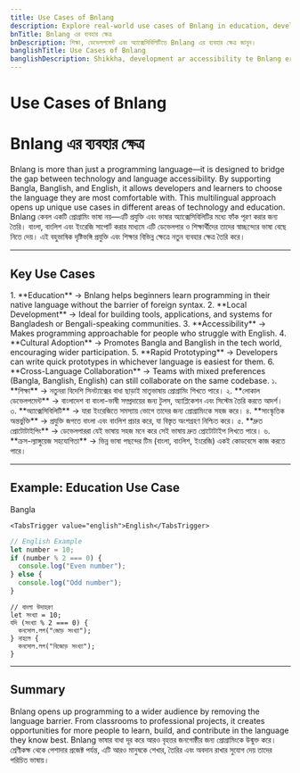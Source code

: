```yaml
---
title: Use Cases of Bnlang
description: Explore real-world use cases of Bnlang in education, development, and accessibility.
bnTitle: Bnlang এর ব্যবহার ক্ষেত্র
bnDescription: শিক্ষা, ডেভেলপমেন্ট এবং অ্যাক্সেসিবিলিটিতে Bnlang এর ব্যবহার ক্ষেত্র জানুন।
banglishTitle: Use Cases of Bnlang
banglishDescription: Shikkha, development ar accessibility te Bnlang er usecase somporke janun.
---
```


# <I18nEnglish>Use Cases of Bnlang</I18nEnglish>
# <I18nBangla>Bnlang এর ব্যবহার ক্ষেত্র</I18nBangla>


<I18nEnglish>
Bnlang is more than just a programming language—it is designed to bridge the gap between technology and language accessibility.  
By supporting Bangla, Banglish, and English, it allows developers and learners to choose the language they are most comfortable with.  
This multilingual approach opens up unique use cases in different areas of technology and education.
</I18nEnglish>

<I18nBangla>
Bnlang কেবল একটি প্রোগ্রামিং ভাষা নয়—এটি প্রযুক্তি এবং ভাষার অ্যাক্সেসিবিলিটির মধ্যে ফাঁক পূরণ করার জন্য তৈরি।  
বাংলা, বাংলিশ এবং ইংরেজি সাপোর্ট করার মাধ্যমে এটি ডেভেলপার ও শিক্ষার্থীদের তাদের স্বাচ্ছন্দ্যের ভাষা বেছে নিতে দেয়।  
এই বহুভাষিক দৃষ্টিভঙ্গি প্রযুক্তি এবং শিক্ষার বিভিন্ন ক্ষেত্রে নতুন ব্যবহার ক্ষেত্র তৈরি করে।
</I18nBangla>



---

## Key Use Cases

<I18nEnglish>
1. **Education** → Bnlang helps beginners learn programming in their native language without the barrier of foreign syntax.  
2. **Local Development** → Ideal for building tools, applications, and systems for Bangladesh or Bengali-speaking communities.  
3. **Accessibility** → Makes programming approachable for people who struggle with English.  
4. **Cultural Adoption** → Promotes Bangla and Banglish in the tech world, encouraging wider participation.  
5. **Rapid Prototyping** → Developers can write quick prototypes in whichever language is easiest for them.  
6. **Cross-Language Collaboration** → Teams with mixed preferences (Bangla, Banglish, English) can still collaborate on the same codebase.
</I18nEnglish>

<I18nBangla>
১. **শিক্ষা** → নতুনরা বিদেশি সিনট্যাক্সের বাধা ছাড়াই মাতৃভাষায় প্রোগ্রামিং শিখতে পারে।  
২. **লোকাল ডেভেলপমেন্ট** → বাংলাদেশ বা বাংলা-ভাষী সম্প্রদায়ের জন্য টুলস, অ্যাপ্লিকেশন এবং সিস্টেম তৈরি করতে আদর্শ।  
৩. **অ্যাক্সেসিবিলিটি** → যারা ইংরেজিতে সমস্যায় ভোগে তাদের জন্য প্রোগ্রামিংকে সহজ করে।  
৪. **সাংস্কৃতিক অন্তর্ভুক্তি** → প্রযুক্তি জগতে বাংলা এবং বাংলিশ প্রচার করে, যা বিস্তৃত অংশগ্রহণ নিশ্চিত করে।  
৫. **দ্রুত প্রোটোটাইপিং** → ডেভেলপাররা যেই ভাষায় সহজ মনে করে সেই ভাষায় দ্রুত প্রোটোটাইপ লিখতে পারে।  
৬. **ক্রস-ল্যাঙ্গুয়েজ সহযোগিতা** → ভিন্ন ভাষা পছন্দের টিম (বাংলা, বাংলিশ, ইংরেজি) একই কোডবেসে কাজ করতে পারে।
</I18nBangla>



---

## Example: Education Use Case

<Tabs defaultValue="bangla" className="w-full">
  <TabsList>
    <TabsTrigger value="bangla">Bangla</TabsTrigger>
    
    <TabsTrigger value="english">English</TabsTrigger>
  </TabsList>

  <TabsContent value="english">

```js
// English Example
let number = 10;
if (number % 2 === 0) {
  console.log("Even number");
} else {
  console.log("Odd number");
}
```
  </TabsContent>

  <TabsContent value="bangla">

```bnl
// বাংলা উদাহরণ
let সংখ্যা = 10;
যদি (সংখ্যা % 2 === 0) {
  কনসোল.লগ("জোড় সংখ্যা");
} নাহলে {
  কনসোল.লগ("বিজোড় সংখ্যা");
}
```
  </TabsContent>

  
</Tabs>

---

## Summary

<I18nEnglish>
Bnlang opens up programming to a wider audience by removing the language barrier.  
From classrooms to professional projects, it creates opportunities for more people to learn, build, and contribute in the language they know best.
</I18nEnglish>

<I18nBangla>
Bnlang ভাষার বাধা দূর করে আরও বৃহত্তর জনগোষ্ঠীর জন্য প্রোগ্রামিংকে উন্মুক্ত করে।  
শ্রেণীকক্ষ থেকে পেশাদার প্রজেক্ট পর্যন্ত, এটি আরও মানুষকে শেখার, তৈরির এবং অবদান রাখার সুযোগ দেয় তাদের পরিচিত ভাষায়।
</I18nBangla>


